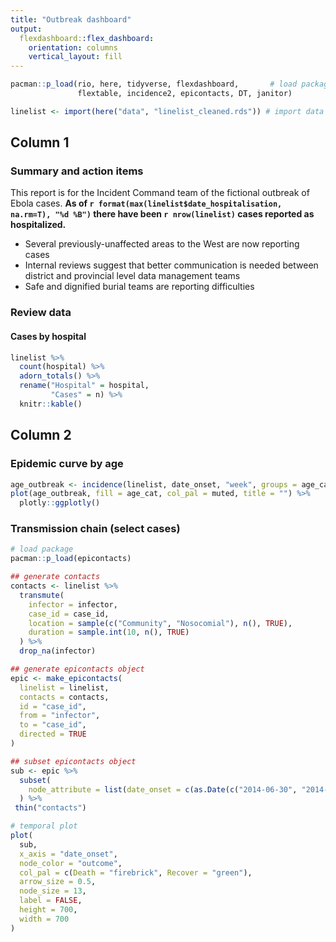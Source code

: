```yaml
---
title: "Outbreak dashboard"
output: 
  flexdashboard::flex_dashboard:
    orientation: columns
    vertical_layout: fill
---
```


```r
pacman::p_load(rio, here, tidyverse, flexdashboard,       # load packages
               flextable, incidence2, epicontacts, DT, janitor)

linelist <- import(here("data", "linelist_cleaned.rds")) # import data
```

## Column 1 {data-width=500}
### Summary and action items 

This report is for the Incident Command team of the fictional outbreak of Ebola cases. **As of `r format(max(linelist$date_hospitalisation, na.rm=T), "%d %B")` there have been `r nrow(linelist)` cases reported as hospitalized.**  

* Several previously-unaffected areas to the West are now reporting cases  
* Internal reviews suggest that better communication is needed between district and provincial level data management teams  
* Safe and dignified burial teams are reporting difficulties  

### Review data
#### Cases by hospital
```r
linelist %>%
  count(hospital) %>%
  adorn_totals() %>%
  rename("Hospital" = hospital,
         "Cases" = n) %>% 
  knitr::kable()
```


## Column 2 {data-width=500}
### Epidemic curve by age

```r
age_outbreak <- incidence(linelist, date_onset, "week", groups = age_cat)
plot(age_outbreak, fill = age_cat, col_pal = muted, title = "") %>% 
  plotly::ggplotly()
```

### Transmission chain (select cases)
```r
# load package
pacman::p_load(epicontacts)

## generate contacts
contacts <- linelist %>%
  transmute(
    infector = infector,
    case_id = case_id,
    location = sample(c("Community", "Nosocomial"), n(), TRUE),
    duration = sample.int(10, n(), TRUE)
  ) %>%
  drop_na(infector)

## generate epicontacts object
epic <- make_epicontacts(
  linelist = linelist,
  contacts = contacts,
  id = "case_id",
  from = "infector",
  to = "case_id",
  directed = TRUE
)

## subset epicontacts object
sub <- epic %>%
  subset(
    node_attribute = list(date_onset = c(as.Date(c("2014-06-30", "2014-06-01"))))
  ) %>%
 thin("contacts")

# temporal plot
plot(
  sub,
  x_axis = "date_onset",
  node_color = "outcome",
  col_pal = c(Death = "firebrick", Recover = "green"),
  arrow_size = 0.5,
  node_size = 13,
  label = FALSE,
  height = 700,
  width = 700
)
```
